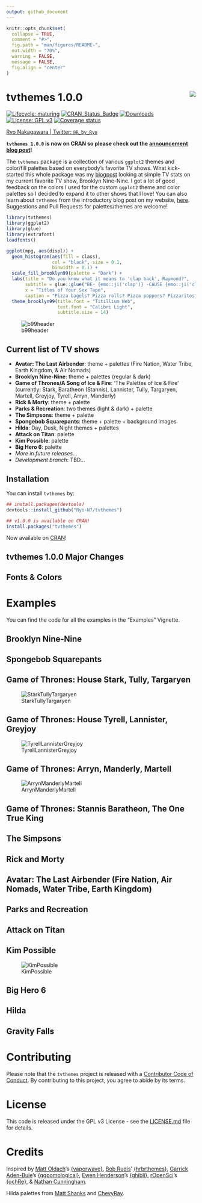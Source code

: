 ```yaml
---
output: github_document
---
```


<!-- README.md is generated from README.Rmd. Please edit that file -->

```r
knitr::opts_chunk$set(
  collapse = TRUE,
  comment = "#>",
  fig.path = "man/figures/README-",
  out.width = "70%",
  warning = FALSE, 
  message = FALSE,
  fig.align = "center"
)
```

# tvthemes 1.0.0 <img src="man/figures/logo.png" align="right" style="padding-left:10px;background-color:white;" />

<!-- badges: start -->
[![Lifecycle: maturing](https://img.shields.io/badge/lifecycle-maturing-blue.svg)](https://www.tidyverse.org/lifecycle/#maturing)
[![CRAN\_Status\_Badge](http://www.r-pkg.org/badges/version/tvthemes)](https://CRAN.R-project.org/package=tvthemes)
[![Downloads](http://cranlogs.r-pkg.org/badges/tvthemes)](https://cran.r-project.org/package=tvthemes)
[![License: GPL v3](https://img.shields.io/badge/License-GPLv3-blue.svg)](https://www.gnu.org/licenses/gpl-3.0)
[![Coverage status](https://codecov.io/gh/Ryo-N7/tvthemes/branch/master/graph/badge.svg)](https://codecov.io/gh/Ryo-N7/tvthemes?branch=master/)
<!-- badges: end -->

[Ryo Nakagawara | Twitter: `@R_by_Ryo`](https://twitter.com/R_by_Ryo/)

**`tvthemes 1.0.0` is now on CRAN so please check out the [announcement blog post](https://ryo-n7.github.io/2019-09-06-tvthemes-CRAN-announcement/)!**

The `tvthemes` package is a collection of various `ggplot2` themes and color/fill palettes based on everybody's favorite TV shows. What kick-started this whole package was my [blogpost](https://ryo-n7.github.io/2019-02-15-visualize-brooklyn-nine-nine/) looking at simple TV stats on my current favorite TV show, Brooklyn Nine-Nine. I got a lot of good feedback on the colors I used for the custom `ggplot2` theme and color palettes so I decided to expand it to other shows that I love! You can also learn about `tvthemes` from the introductory blog post on my website, [here](https://ryo-n7.github.io/2019-05-16-introducing-tvthemes-package/). 
Suggestions and Pull Requests for palettes/themes are welcome!

```r
library(tvthemes)
library(ggplot2)
library(glue)
library(extrafont)
loadfonts()
```

```r
ggplot(mpg, aes(displ)) +
  geom_histogram(aes(fill = class), 
                 col = "black", size = 0.1,
                 binwidth = 0.1) +
  scale_fill_brooklyn99(palette = "Dark") +
  labs(title = "Do you know what it means to 'clap back', Raymond?",
       subtitle = glue::glue("BE- {emo::ji('clap')} -CAUSE {emo::ji('clap')} I {emo::ji('clap')} DO {emo::ji('clap')} !"),
       x = "Titles of Your Sex Tape",
       caption = "Pizza bagels? Pizza rolls? Pizza poppers? Pizzaritos? Pizza pockets?") +
  theme_brooklyn99(title.font = "Titillium Web",
                   text.font = "Calibri Light",
                   subtitle.size = 14)
```

![b99header](https://i.imgur.com/SjxWFXd.png)

## Current list of TV shows

- __Avatar: The Last Airbender__: theme + palettes (Fire Nation, Water Tribe, Earth Kingdom, & Air Nomads)
- __Brooklyn Nine-Nine__: theme + palettes (regular & dark)
- __Game of Thrones/A Song of Ice & Fire__: 'The Palettes of Ice & Fire' (currently: Stark, Baratheon (Stannis), Lannister, Tully, Targaryen, Martell, Greyjoy, Tyrell, Arryn, Manderly)
- __Rick & Morty__: theme + palette
- __Parks & Recreation__: two themes (light & dark) + palette
- __The Simpsons__: theme + palette
- __Spongebob Squarepants__: theme + palette + background images
- __Hilda__: Day, Dusk, Night themes + palettes
- __Attack on Titan__: palette
- __Kim Possible__: palette
- __Big Hero 6__: palette
- _More in future releases..._
- _Development branch_: TBD...

## Installation

You can install `tvthemes` by:

```r
## install.packages(devtools)
devtools::install_github("Ryo-N7/tvthemes")

## v1.0.0 is available on CRAN!
install.packages("tvthemes")
```

Now available on [CRAN](https://CRAN.R-project.org/package=tvthemes)!

## tvthemes 1.0.0 Major Changes

## Fonts & Colors

# Examples

You can find the code for all the examples in the "Examples" Vignette.

## Brooklyn Nine-Nine


## Spongebob Squarepants


## Game of Thrones: House Stark, Tully, Targaryen

![StarkTullyTargaryen](https://i.imgur.com/TRYevg9.png)

## Game of Thrones: House Tyrell, Lannister, Greyjoy

![TyrellLannisterGreyjoy](https://i.imgur.com/NUjriiF.png)

## Game of Thrones: Arryn, Manderly, Martell

![ArrynManderlyMartell](https://i.imgur.com/WfieMDW.png)

## Game of Thrones: Stannis Baratheon, The One True King


## The Simpsons


## Rick and Morty


## Avatar: The Last Airbender (Fire Nation, Air Nomads, Water Tribe, Earth Kingdom)


## Parks and Recreation


## Attack on Titan


## Kim Possible

![KimPossible](https://i.imgur.com/2p9Jf8o.png)

## Big Hero 6



## Hilda



## Gravity Falls



# Contributing

Please note that the `tvthemes` project is released with a [Contributor Code of Conduct](https://github.com/Ryo-N7/tvthemes/blob/master/CODE_OF_CONDUCT.md). By contributing to this project, you agree to abide by its terms.

# License

This code is released under the GPL v3 License - see the
[LICENSE.md](https://github.com/Ryo-N7/tvthemes/blob/master/LICENSE.md) file for details.

# Credits

Inspired by [Matt Oldach](https://twitter.com/MattOldach/)'s [{vaporwave}](https://github.com/moldach/vapoRwave/), [Bob Rudis](https://twitter.com/hrbrmstr/)' [{hrbrthemes}](https://github.com/hrbrmstr/hrbrthemes/), [Garrick Aden-Buie](https://twitter.com/grrrck/)'s [{ggpomological}](https://github.com/gadenbuie/ggpomological/), [Ewen Henderson](https://twitter.com/ewen_/)'s [{ghibli}](https://github.com/ewenme/ghibli/), [rOpenSci](https://github.com/ropenscilabs/)'s [{ochRe}](https://github.com/ropenscilabs/ochRe/), & [Nathan Cunningham](http://www.nathancunn.com/2017-07-16-simpsons-characters/).

Hilda palettes from [Matt Shanks](http://www.mattshanks.com.au/colour-palette-reference-hilda/) and [ChevyRay](https://pbs.twimg.com/media/DoeR9edWwAMG2hW.png).
